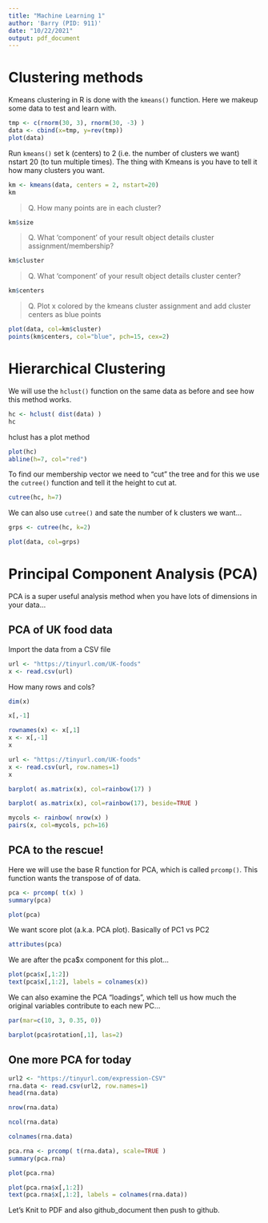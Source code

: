 ```yaml
---
title: "Machine Learning 1"
author: 'Barry (PID: 911)'
date: "10/22/2021"
output: pdf_document
---
```


# Clustering methods

Kmeans clustering in R is done with the `kmeans()` function.
Here we makeup some data to test and learn with.

```r
tmp <- c(rnorm(30, 3), rnorm(30, -3) )
data <- cbind(x=tmp, y=rev(tmp))
plot(data)
```

Run `kmeans()` set k (centers) to 2 (i.e. the number of clusters we want) nstart 20 (to tun multiple times). The thing with Kmeans is you have to tell it how many clusters you want.

```r
km <- kmeans(data, centers = 2, nstart=20)
km
```

> Q. How many points are in each cluster?

```r
km$size
```
> Q. What ‘component’ of your result object details cluster assignment/membership? 

```r
km$cluster
```

> Q. What ‘component’ of your result object details cluster center?

```r
km$centers
```

> Q. Plot x colored by the kmeans cluster assignment and add cluster centers as blue points

```r
plot(data, col=km$cluster)
points(km$centers, col="blue", pch=15, cex=2)
```

# Hierarchical Clustering

We will use the `hclust()` function on the same data as before and see how this method works.

```r
hc <- hclust( dist(data) )
hc
```

hclust has a plot method

```r
plot(hc)
abline(h=7, col="red")
```

To find our membership vector we need to "cut" the tree and for this we use the `cutree()` function and tell it the height to cut at.

```r
cutree(hc, h=7)
```

We can also use `cutree()` and sate the number of k clusters we want...

```r
grps <- cutree(hc, k=2)
```

```r
plot(data, col=grps)
```


# Principal Component Analysis (PCA)

PCA is a super useful analysis method when you have lots of dimensions in your data...

## PCA of UK food data

Import the data from a CSV file

```r
url <- "https://tinyurl.com/UK-foods"
x <- read.csv(url)
```

How many rows and cols?
```r
dim(x)
```
```r
x[,-1]
```
```r
rownames(x) <- x[,1]
x <- x[,-1]
x
```

```r
url <- "https://tinyurl.com/UK-foods"
x <- read.csv(url, row.names=1)
x
```

```r
barplot( as.matrix(x), col=rainbow(17) )
```


```r
barplot( as.matrix(x), col=rainbow(17), beside=TRUE )
```

```r
mycols <- rainbow( nrow(x) )
pairs(x, col=mycols, pch=16)
```

## PCA to the rescue!

Here we will use the base R function for PCA, which is called `prcomp()`. This function wants the transpose of of data.

```r

pca <- prcomp( t(x) )
summary(pca)
```

```r
plot(pca)
```

We want score plot (a.k.a. PCA plot). Basically of PC1 vs PC2

```r
attributes(pca)
```

We are after the pca$x component for this plot...

```r
plot(pca$x[,1:2])
text(pca$x[,1:2], labels = colnames(x))
```

We can also examine the PCA "loadings", which tell us how much the original variables contribute to each new PC...

```r
par(mar=c(10, 3, 0.35, 0))

barplot(pca$rotation[,1], las=2)
```


## One more PCA for today

```r
url2 <- "https://tinyurl.com/expression-CSV"
rna.data <- read.csv(url2, row.names=1)
head(rna.data)
```

```r
nrow(rna.data)
```

```r
ncol(rna.data)
```
```r
colnames(rna.data)
```
```r
pca.rna <- prcomp( t(rna.data), scale=TRUE )
summary(pca.rna)
```

```r
plot(pca.rna)
```

```r
plot(pca.rna$x[,1:2])
text(pca.rna$x[,1:2], labels = colnames(rna.data))
```

Let's Knit to PDF and also github_document then push to github.

